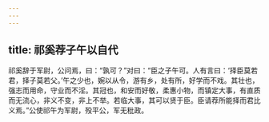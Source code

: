 ```yaml
---
---
---
```

title: 祁奚荐子午以自代
---


祁奚辞于军尉，公问焉，曰：“孰可？”对曰：“臣之子午可。人有言曰：‘择臣莫若君，择子莫若父。’午之少也，婉以从令，游有乡，处有所，好学而不戏。其壮也，强志而用命，守业而不淫。其冠也，和安而好敬，柔惠小物，而镇定大事，有直质而无流心，非义不变，非上不举。若临大事，其可以贤于臣。臣请荐所能择而君比义焉。”公使祁午为军尉，殁平公，军无秕政。


